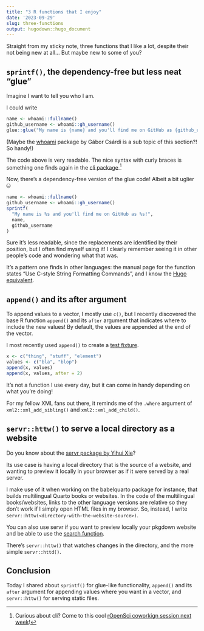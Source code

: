```yaml
---
title: "3 R functions that I enjoy"
date: '2023-09-29'
slug: three-functions
output: hugodown::hugo_document
---
```


Straight from my sticky note, three functions that I like a lot, despite their not being new at all...
But maybe new to some of you?

## `sprintf()`, the dependency-free but less neat "glue"

Imagine I want to tell you who I am.

I could write

```r
name <- whoami::fullname()
github_username <- whoami::gh_username()
glue::glue("My name is {name} and you'll find me on GitHub as {github_username}!")
```

(Maybe the [whoami](https://r-lib.github.io/whoami/) package by Gábor Csárdi is a sub topic of this section?! So handy!)

The code above is very readable.
The nice syntax with curly braces is something one finds again in the [cli package](https://cli.r-lib.org/).[^cli]

[^cli]: Curious about cli? Come to this cool [rOpenSci coworkign session next week](https://ropensci.org/events/coworking-2023-10/)!

Now, there's a dependency-free version of the glue code!
Albeit a bit uglier 🤐

```r
name <- whoami::fullname()
github_username <- whoami::gh_username()
sprintf(
  "My name is %s and you'll find me on GitHub as %s!",
  name,
  github_username
)
```

Sure it's less readable, since the replacements are identified by their position,
but I often find myself using it!
I clearly remember seeing it in other people's code and wondering what that was.

It's a pattern one finds in other languages: the manual page for the function states 
"Use C-style String Formatting Commands", and I know the [Hugo equivalent](https://gohugo.io/functions/printf/).

## `append()` and its after argument

To append values to a vector, I mostly use `c()`, but I recently discovered the base R function `append()` and its `after` argument that indicates where to include the new values!
By default, the values are appended at the end of the vector.

I most recently used `append()` to create a [test fixture](https://github.com/ropensci-review-tools/babeldown/blob/8e0fe9626c8ebe7cb70839b7751dfa803789107a/tests/testthat/test-translate-hugo.R#L12).

```r
x <- c("thing", "stuff", "element")
values <- c("bla", "blop")
append(x, values)
append(x, values, after = 2)
```

It's not a function I use every day, but it can come in handy depending on what you're doing!

For my fellow XML fans out there, it reminds me of the `.where` argument of `xml2::xml_add_sibling()` and `xml2::xml_add_child()`.

## `servr::httw()` to serve a local directory as a website

Do you know about the [servr package by Yihui Xie](https://github.com/yihui/servr)?

Its use case is having a local directory that is the source of a website, and wanting to preview it locally in your browser as if it were served by a real server.

I make use of it when working on the babelquarto package for instance, that builds multilingual Quarto books or websites.
In the code of the multilingual books/websites, links to the other language versions are relative so they don't work if I simply open HTML files in my browser.
So, instead, I write `servr::httw(<directory-with-the-website-source>)`.

You can also use servr if you want to preview locally your pkgdown website and be able to use the [search function](https://pkgdown.r-lib.org/articles/search.html#bootstrap-5-built-in-search).

There's `servr::httw()` that watches changes in the directory, and the more simple `servr::httd()`.

## Conclusion

Today I shared about `sprintf()` for glue-like functionality, `append()` and its `after` argument for appending values where you want in a vector, and `servr::httw()` for serving static files.